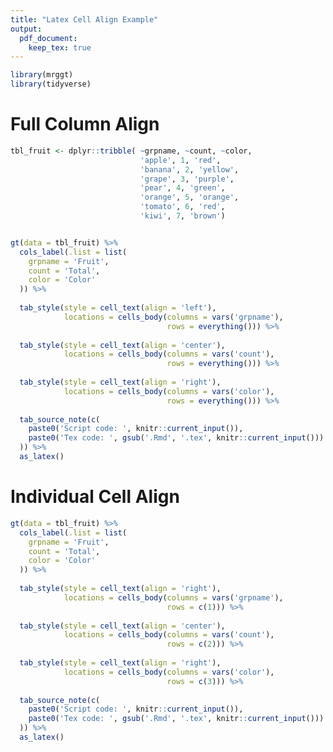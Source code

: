 ```yaml
---
title: "Latex Cell Align Example"
output:
  pdf_document:
    keep_tex: true
---
```


```r
library(mrggt)
library(tidyverse)
```

# Full Column Align
```r
tbl_fruit <- dplyr::tribble( ~grpname, ~count, ~color,
                             'apple', 1, 'red',
                             'banana', 2, 'yellow',
                             'grape', 3, 'purple',
                             'pear', 4, 'green',
                             'orange', 5, 'orange',
                             'tomato', 6, 'red',
                             'kiwi', 7, 'brown')


gt(data = tbl_fruit) %>%
  cols_label(.list = list(
    grpname = 'Fruit',
    count = 'Total',
    color = 'Color'
  )) %>%
  
  tab_style(style = cell_text(align = 'left'),
            locations = cells_body(columns = vars('grpname'),
                                   rows = everything())) %>%
  
  tab_style(style = cell_text(align = 'center'),
            locations = cells_body(columns = vars('count'),
                                   rows = everything())) %>%
  
  tab_style(style = cell_text(align = 'right'),
            locations = cells_body(columns = vars('color'),
                                   rows = everything())) %>%
  
  tab_source_note(c(
    paste0('Script code: ', knitr::current_input()),
    paste0('Tex code: ', gsub('.Rmd', '.tex', knitr::current_input()))
  )) %>%
  as_latex()
```

# Individual Cell Align
```r
gt(data = tbl_fruit) %>%
  cols_label(.list = list(
    grpname = 'Fruit',
    count = 'Total',
    color = 'Color'
  )) %>%
  
  tab_style(style = cell_text(align = 'right'),
            locations = cells_body(columns = vars('grpname'),
                                   rows = c(1))) %>%
  
  tab_style(style = cell_text(align = 'center'),
            locations = cells_body(columns = vars('count'),
                                   rows = c(2))) %>%
  
  tab_style(style = cell_text(align = 'right'),
            locations = cells_body(columns = vars('color'),
                                   rows = c(3))) %>%
  
  tab_source_note(c(
    paste0('Script code: ', knitr::current_input()),
    paste0('Tex code: ', gsub('.Rmd', '.tex', knitr::current_input()))
  )) %>%
  as_latex()
```
